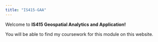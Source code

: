 ```yaml
---
title: "IS415-GAA"
---
```


Welcome to **IS415 Geospatial Analytics and Application!**

You will be able to find my coursework for this module on this website.